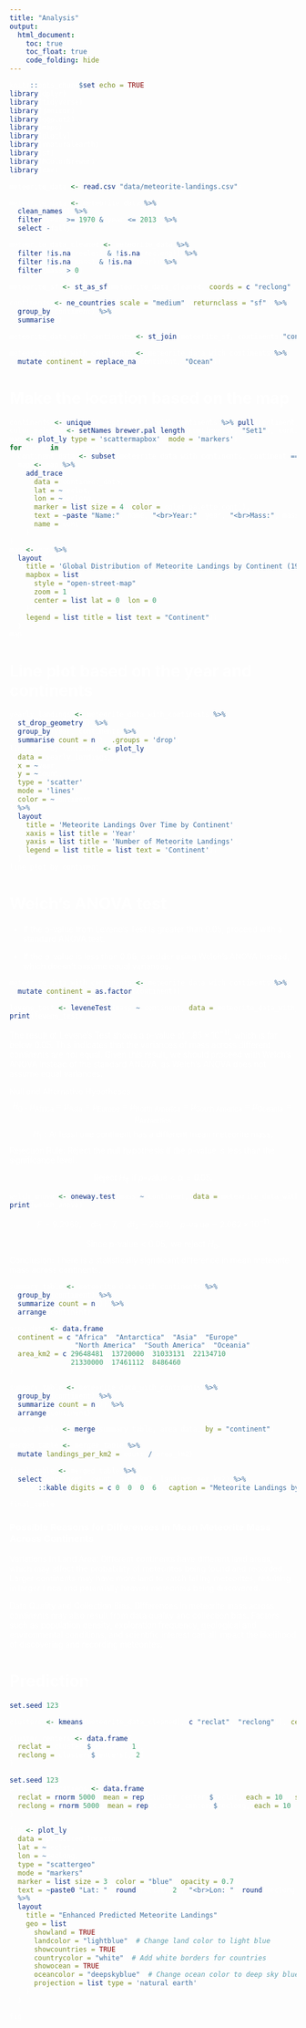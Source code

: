 ```yaml
---
title: "Analysis"
output: 
  html_document:
    toc: true
    toc_float: true
    code_folding: hide
---
```


<style>
body {
    background-image: url('https://w.wallhaven.cc/full/8o/wallhaven-8o2zd1.jpg');
    background-size: cover;
    background-attachment: fixed;
    background-position: center;
    background-repeat: no-repeat;
    color: white;
}
</style>

```r
knitr::opts_chunk$set(echo = TRUE)
library(dplyr)
library(tidyverse)
library(janitor)
library(ggplot2)
library(maps)
library(plotly)
library(rnaturalearth)
library(sf)
library(RColorBrewer)
library(car)
```


```r
meteorite_data <- read.csv("data/meteorite-landings.csv")

meteorite_data <- meteorite_data %>% 
  clean_names() %>%
  filter(year >= 1970 & year <= 2013) %>% 
  select(-fall)

meteorite_data_cleaned <- meteorite_data %>%
  filter(!is.na(reclat) & !is.na(reclong)) %>%
  filter(!is.na(mass) & !is.na(year)) %>%
  filter(mass > 0)
```


```r
meteorite_sf <- st_as_sf(meteorite_data_cleaned, coords = c("reclong", "reclat"), crs = 4326, remove = FALSE)

continents <- ne_countries(scale = "medium", returnclass = "sf") %>%
  group_by(continent) %>%
  summarise()

meteorite_data_with_continents <- st_join(meteorite_sf, continents["continent"], join = st_intersects)

meteorite_data_with_continents <- meteorite_data_with_continents %>%
  mutate(continent = replace_na(continent, "Ocean"))
```

# Make the location based on the map

```r
continents <- unique(meteorite_data_with_continents %>% pull(continent))
color_palette <- setNames(brewer.pal(length(continents), "Set1"), continents)
map <- plot_ly(type = 'scattermapbox', mode = 'markers')
for (cont in continents) {
  continent_data <- subset(meteorite_data_with_continents, continent == cont)
  map <- map %>%
    add_trace(
      data = continent_data,
      lat = ~reclat,
      lon = ~reclong,
      marker = list(size = 4, color = color_palette[cont]),
      text = ~paste("Name:", name, "<br>Year:", year, "<br>Mass:", mass, "<br>Continent:", continent),
      name = cont
    )
}
map <- map %>%
  layout(
    title = 'Global Distribution of Meteorite Landings by Continent (1970-2013)',
    mapbox = list(
      style = "open-street-map",
      zoom = 1,
      center = list(lat = 0, lon = 0)
    ),
    legend = list(title = list(text = "Continent"))
  )
map
```

# Line plot based on the year and continents

```r
yearly_landings <- meteorite_data_with_continents %>%
  st_drop_geometry() %>%
  group_by(year, continent) %>%
  summarise(count = n(), .groups = 'drop')
line_plot_by_continent <- plot_ly(
  data = yearly_landings,
  x = ~year,
  y = ~count,
  type = 'scatter',
  mode = 'lines',
  color = ~continent
) %>%
  layout(
    title = 'Meteorite Landings Over Time by Continent',
    xaxis = list(title = 'Year'),
    yaxis = list(title = 'Number of Meteorite Landings'),
    legend = list(title = list(text = 'Continent'))
  )
line_plot_by_continent
```

# Welch’s ANOVA test
- If the p-value from Levene’s Test is greater than 0.05, proceed with a standard ANOVA test.

- If the p-value is less than 0.05, consider using Welch’s ANOVA instead, which doesn’t assume equal variances.

```r
meteorite_data_with_continents <- meteorite_data_with_continents %>%
  mutate(continent = as.factor(continent))

levene_test <- leveneTest(mass ~ continent, data = meteorite_data_with_continents)
print(levene_test)
```
The result of Levene’s Test shows a p-value of $1.85 \times 10^{-11}$, which is far below 0.05. This indicates that the variances of mass across different continents are not equal. Given this result, we should proceed with Welch’s ANOVA instead of the standard ANOVA, as Welch’s ANOVA does not assume equal variances.

Null and Alternative Hypotheses 
$$ H_0: \mu_{\text{Africa}} = \mu_{\text{Asia}} = \mu_{\text{Europe}} = \mu_{\text{North America}} = \mu_{\text{South America}} = \mu_{\text{Oceania}} = \mu_{\text{Antarctica}}$$
$$H_1: \text{At least one continent has a different mean meteorite mass.}$$
Rejection Rule: Reject the null hypothesis if the p-value is less than the significance level.

$$\text{Reject } H_0 \text{ if } p\text{-value} < \alpha = 0.05.$$

```r
welch_anova <- oneway.test(mass ~ continent, data = meteorite_data_with_continents, var.equal = FALSE)
print(welch_anova)
```
$$F = 9.2968, \quad \text{df}_1 = 7, \quad \text{df}_2 = 2529, \quad p\text{-value} = 2.062 \times 10^{-11}$$

$$\text{Since } p\text{-value} < 0.05, \text{ we reject } H_0.$$
Conclusion: There is a statistically significant difference in mean meteorite mass across continents.

```r
summary_table <- meteorite_data_with_continents %>%
  group_by(continent) %>%   
  summarize(count = n()) %>%        
  arrange(continent)
```

```r
area_data <- data.frame(
  continent = c("Africa", "Antarctica", "Asia", "Europe", 
                "North America", "South America", "Oceania"),
  area_km2 = c(29648481, 13720000, 31033131, 22134710, 
               21330000, 17461112, 8486460)
)

summary_table <- meteorite_data_with_continents %>%
  group_by(continent) %>%
  summarize(count = n()) %>%
  arrange(continent)

merged_table <- merge(summary_table, area_data, by = "continent")

merged_table <- merged_table %>%
  mutate(landings_per_km2 = count / area_km2)

final_table <- merged_table %>%
  select(continent, count, area_km2, landings_per_km2) %>%
  knitr::kable(digits = c(0, 0, 0, 6), caption = "Meteorite Landings by Continent")

final_table

```

### Possible Reasons for Differences in Mean Meteorite Mass Across Continents
Variations in Land Area: Different continents have different land areas, which may affect the probability of meteorites being found and recorded. Larger continents may have more land to catch falling meteorites, resulting in larger finds and potentially heavier meteorites being discovered.

Data Quality and Collection Bias: Differences in meteorite mass across continents may also result from data quality and collection bias. Factors such as population density, exploration frequency, geological and environmental conditions, and scientific interest can all impact the likelihood of discovering and recording meteorites.

# Prediction

```r
set.seed(123)

clusters <- kmeans(meteorite_data_cleaned[, c("reclat", "reclong")], centers = 500)

cluster_centers <- data.frame(
  reclat = clusters$centers[, 1],
  reclong = clusters$centers[, 2]
)

set.seed(123)
predicted_locations <- data.frame(
  reclat = rnorm(5000, mean = rep(cluster_centers$reclat, each = 10), sd = 1),
  reclong = rnorm(5000, mean = rep(cluster_centers$reclong, each = 10), sd = 1)
)

fig <- plot_ly(
  data = predicted_locations,
  lat = ~reclat,
  lon = ~reclong,
  type = "scattergeo",
  mode = "markers",
  marker = list(size = 3, color = "blue", opacity = 0.7),
  text = ~paste0("Lat: ", round(reclat, 2), "<br>Lon: ", round(reclong, 2))
) %>%
  layout(
    title = "Enhanced Predicted Meteorite Landings",
    geo = list(
      showland = TRUE,
      landcolor = "lightblue", # Change land color to light blue
      showcountries = TRUE,
      countrycolor = "white", # Add white borders for countries
      showocean = TRUE,
      oceancolor = "deepskyblue", # Change ocean color to deep sky blue
      projection = list(type = 'natural earth')
    )
  )

fig

```




